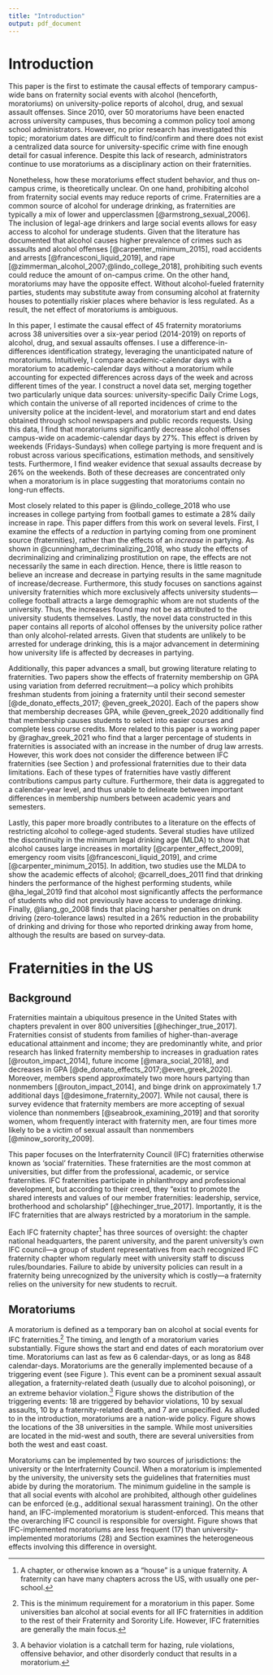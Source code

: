 ```yaml
---
title: "Introduction"
output: pdf_document
---
```


<!-- ```{r setup, include=FALSE} -->
<!-- knitr::opts_chunk$set(echo = TRUE) -->
<!-- ``` -->

# Introduction \label{section:introduction}

This paper is the first to estimate the causal effects of temporary campus-wide bans on fraternity social events with alcohol (henceforth, moratoriums) on university-police reports of alcohol, drug, and sexual assault offenses. Since 2010, over 50 moratoriums have been enacted across university campuses, thus becoming a common policy tool among school administrators. However, no prior research has investigated this topic; moratorium dates are difficult to find/confirm and there does not exist a centralized data source for university-specific crime with fine enough detail for casual inference. Despite this lack of research, administrators continue to use moratoriums as a disciplinary action on their fraternities.

Nonetheless, how these moratoriums effect student behavior, and thus on-campus crime, is theoretically unclear. On one hand, prohibiting alcohol from fraternity social events may reduce reports of crime. Fraternities are a common source of alcohol for underage drinking, as fraternities are typically a mix of lower and upperclassmen [@armstrong_sexual_2006]. The inclusion of legal-age drinkers and large social events allows for easy access to alcohol for underage students. Given that the literature has documented that alcohol causes higher prevalence of crimes such as assaults and alcohol offenses [@carpenter_minimum_2015], road accidents and arrests [@francesconi_liquid_2019], and rape [@zimmerman_alcohol_2007;@lindo_college_2018], prohibiting such events could reduce the amount of on-campus crime. On the other hand, moratoriums may have the opposite effect. Without alcohol-fueled fraternity parties, students may substitute away from consuming alcohol at fraternity houses to potentially riskier places where behavior is less regulated. As a result, the net effect of moratoriums is ambiguous. 

In this paper, I estimate the causal effect of 45 fraternity moratoriums across 38 universities over a six-year period (2014-2019) on reports of alcohol, drug, and sexual assaults offenses. I use a difference-in-differences identification strategy, leveraging the unanticipated nature of moratoriums. Intuitively, I compare academic-calendar days with a moratorium to academic-calendar days without a moratorium while accounting for expected differences across days of the week and across different times of the year. I construct a novel data set, merging together two particularly unique data sources: university-specific Daily Crime Logs, which contain the universe of all reported incidences of crime to the university police at the incident-level, and moratorium start and end dates obtained through school newspapers and public records requests. Using this data, I find that moratoriums significantly decrease alcohol offenses campus-wide on academic-calendar days by 27%. This effect is driven by weekends (Fridays-Sundays) when college partying is more frequent and is robust across various specifications, estimation methods, and sensitively tests. Furthermore, I find weaker evidence that sexual assaults decrease by 26% on the weekends. Both of these decreases are concentrated only when a moratorium is in place suggesting that moratoriums contain no long-run effects.

Most closely related to this paper is @lindo_college_2018  who use increases in college partying from football games to estimate a 28% daily increase in rape. This paper differs from this work on several levels. First, I examine the effects of a *reduction* in partying coming from one prominent source (fraternities), rather than the effects of an *increase* in partying. As shown in @cunningham_decriminalizing_2018, who study the effects of decriminalizing and criminalizing prostitution on rape, the effects are not necessarily the same in each direction. Hence, there is little reason to believe an increase and decrease in partying results in the same magnitude of increase/decrease. Furthermore, this study focuses on sanctions against university fraternities which more exclusively affects university students—college football attracts a large demographic whom are not students of the university. Thus, the increases found may not be as attributed to the university students themselves. Lastly, the novel data constructed in this paper contains all reports of alcohol offenses by the university police rather than only alcohol-related arrests. Given that students are unlikely to be arrested for underage drinking, this is a major advancement in determining how university life is affected by decreases in partying.

Additionally, this paper advances a small, but growing literature relating to fraternities. Two papers show the effects of fraternity membership on GPA using variation from deferred recruitment—a policy which prohibits freshman students from joining a fraternity until their second semester [@de_donato_effects_2017; @even_greek_2020]. Each of the papers show that membership decreases GPA, while @even_greek_2020 additionally find that membership causes students to select into easier courses and complete less course credits. More related to this paper is a working paper by @raghav_greek_2021 who find that a larger percentage of students in fraternities is associated with an increase in the number of drug law arrests. However, this work does not consider the difference between IFC fraternities (see Section \ref{section:background}) and professional fraternities due to their data limitations. Each of these types of fraternities have vastly different contributions campus party culture. Furthermore, their data is aggregated to a calendar-year level, and thus unable to delineate between important differences in membership numbers between academic years and semesters.

Lastly, this paper more broadly contributes to a literature on the effects of restricting alcohol to college-aged students. Several studies have utilized the discontinuity in the minimum legal drinking age (MLDA) to show that alcohol causes large increases in mortality [@carpenter_effect_2009], emergency room visits [@francesconi_liquid_2019], and crime [@carpenter_minimum_2015]. In addition, two studies use the MLDA to show the academic effects of alcohol; @carrell_does_2011 find that drinking hinders the performance of the highest performing students, while @ha_legal_2019 find that alcohol most significantly affects the performance of students who did not previously have access to underage drinking. Finally, @liang_go_2008 finds that placing harsher penalties on drunk driving (zero-tolerance laws) resulted in a 26% reduction in the probability of drinking and driving for those who reported drinking away from home, although the results are based on survey-data.  

# Fraternities in the US \label{section:background}

## Background

Fraternities maintain a ubiquitous presence in the United States with chapters prevalent in over 800 universities [@hechinger_true_2017]. Fraternities consist of students from families of higher-than-average educational attainment and income; they are predominantly white, and prior research has linked fraternity membership to increases in graduation rates [@routon_impact_2014], future income [@mara_social_2018], and decreases in GPA [@de_donato_effects_2017;@even_greek_2020]. Moreover, members spend approximately two more hours partying than nonmembers [@routon_impact_2014], and binge drink on approximately 1.7 additional days [@desimone_fraternity_2007]. While not causal, there is survey evidence that fraternity members are more accepting of sexual violence than nonmembers [@seabrook_examining_2019] and that sorority women, whom frequently interact with fraternity men, are four times more likely to be a victim of sexual assault than nonmembers [@minow_sorority_2009].

This paper focuses on the Interfraternity Council (IFC) fraternities otherwise known as ‘social’ fraternities. These fraternities are the most common at universities, but differ from the professional, academic, or service fraternities. IFC fraternities participate in philanthropy and professional development, but according to their creed, they “exist to promote the shared interests and values of our member fraternities: leadership, service, brotherhood and scholarship” [@hechinger_true_2017]. Importantly, it is the IFC fraternities that are always restricted by a moratorium in the sample.

Each IFC fraternity chapter^[A chapter, or otherwise known as a "house" is a unique fraternity. A fraternity can have many chapters across the US, with usually one per-school.] has three sources of oversight: the chapter national headquarters, the parent university, and the parent university’s own IFC council—a group of student representatives from each recognized IFC fraternity chapter whom regularly meet with university staff to discuss rules/boundaries. Failure to abide by university policies can result in a fraternity being unrecognized by the university which is costly—a fraternity relies on the university for new students to recruit.  

## Moratoriums

A moratorium is defined as a temporary ban on alcohol at social events for IFC fraternities.^[This is the minimum requirement for a moratorium in this paper. Some universities ban alcohol at social events for all IFC fraternities in addition to the rest of their Fraternity and Sorority Life. However, IFC fraternities are generally the main focus.] The timing, and length of a moratorium varies substantially. Figure \ref{closure_distribution} shows the start and end dates of each moratorium over time. Moratoriums can last as few as 6 calendar-days, or as long as 848 calendar-days. Moratoriums are the generally implemented because of a triggering event (see Figure \ref{reasons_table}). This event can be a prominent sexual assault allegation, a fraternity-related death (usually due to alcohol poisoning), or an extreme behavior violation.^[A behavior violation is a catchall term for hazing, rule violations, offensive behavior, and other disorderly conduct that results in a moratorium.] Figure \ref{trigger_plot} shows the distribution of the triggering events: 18 are triggered by behavior violations, 10 by sexual assaults, 10 by a fraternity-related death, and 7 are unspecified. As alluded to in the introduction, moratoriums are a nation-wide policy. Figure \ref{map_of_schools} shows the locations of the 38 universities in the sample. While most universities are located in the mid-west and south, there are several universities from both the west and east coast.

Moratoriums can be implemented by two sources of jurisdictions: the university or the Interfraternity Council. When a moratorium is implemented by the university, the university sets the guidelines that fraternities must abide by during the moratorium. The minimum guideline in the sample is that all social events with alcohol are prohibited, although other guidelines can be enforced (e.g., additional sexual harassment training). On the other hand, an IFC-implemented moratorium is student-enforced. This means that the overarching IFC council is responsible for oversight. Figure \ref{trigger_plot} shows that IFC-implemented moratoriums are less frequent (17) than university-implemented moratoriums (28) and Section \ref{section:heterogeneity} examines the heterogeneous effects involving this difference in oversight.


